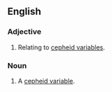 ==English==

===Adjective===
{{en-adj|-}}

#{{astronomy}} Relating to [[cepheid variable]]s.

===Noun===
{{en-noun}}
{{wikipedia}}

#{{astronomy}} A [[cepheid variable]].